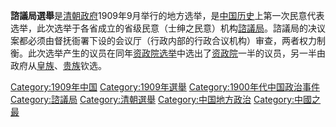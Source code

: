{{Unreferenced|time=2020-08-21T04:48:13+00:00}}
'''諮議局選舉'''是[[清朝政府|清朝政府]]1909年9月举行的地方选举，是[[中国历史|中国历史]]上第一次民意代表选举，此次选举于各省成立的省级民意（士绅之民意）机构[[諮議局|諮議局]]。諮議局的决议案都必须由督抚衙署下设的会议厅（行政内部的行政合议机构）审查，两者权力制衡。此次选举产生的议员在同年[[资政院选举|资政院选举]]中选出了[[资政院|资政院]]一半的议员，另一半由政府从[[清朝皇族|皇族]]、[[清朝贵族|贵族]]钦选。

{{資政院和諮議局}}
[[Category:1909年中国|Category:1909年中国]]
[[Category:1909年選舉|Category:1909年選舉]]
[[Category:1900年代中国政治事件|Category:1900年代中国政治事件]]
[[Category:諮議局|Category:諮議局]]
[[Category:清朝選舉|Category:清朝選舉]]
[[Category:中国地方政治|Category:中国地方政治]]
[[Category:中國之最|Category:中國之最]]